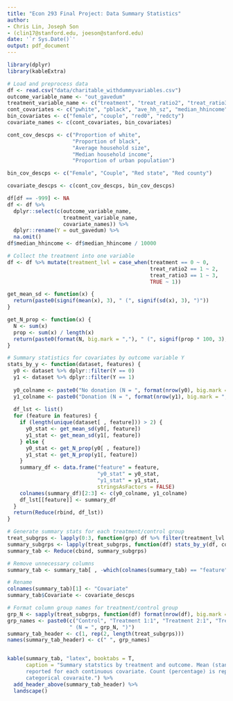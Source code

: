 ```yaml
---
title: "Econ 293 Final Project: Data Summary Statistics"
author: 
- Chris Lin, Joseph Son
- (clin17@stanford.edu, joeson@stanford.edu)
date: '`r Sys.Date()`'
output: pdf_document
---
```


```r
library(dplyr)
library(kableExtra)
```

```r
# Load and preprocess data
df <- read.csv("data/charitable_withdummyvariables.csv")
outcome_variable_name <- "out_gavedum"
treatment_variable_name <- c("treatment", "treat_ratio2", "treat_ratio3")
cont_covariates <- c("pwhite", "pblack", "ave_hh_sz", "median_hhincome", "pop_propurban")
bin_covariates <- c("female", "couple", "red0", "redcty")
covariate_names <- c(cont_covariates, bin_covariates)

cont_cov_descps <- c("Proportion of white", 
                     "Proportion of black", 
                     "Average household size", 
                     "Median household income", 
                     "Proportion of urban population")

bin_cov_descps <- c("Female", "Couple", "Red state", "Red county")

covariate_descps <- c(cont_cov_descps, bin_cov_descps)

df[df == -999] <- NA
df <- df %>% 
  dplyr::select(c(outcome_variable_name, 
                  treatment_variable_name, 
                  covariate_names)) %>% 
  dplyr::rename(Y = out_gavedum) %>%
  na.omit()
df$median_hhincome <- df$median_hhincome / 10000

# Collect the treatment into one variable
df <- df %>% mutate(treatment_lvl = case_when(treatment == 0 ~ 0, 
                                              treat_ratio2 == 1 ~ 2, 
                                              treat_ratio3 == 1 ~ 3, 
                                              TRUE ~ 1))
```


```r
get_mean_sd <- function(x) {
  return(paste0(signif(mean(x), 3), " (", signif(sd(x), 3), ")"))
}

get_N_prop <- function(x) {
  N <- sum(x)
  prop <- sum(x) / length(x)
  return(paste0(format(N, big.mark = ","), " (", signif(prop * 100, 3), "%)"))
}

# Summary statistics for covariates by outcome variable Y
stats_by_y <- function(dataset, features) {
  y0 <- dataset %>% dplyr::filter(Y == 0)
  y1 <- dataset %>% dplyr::filter(Y == 1)
  
  y0_colname <- paste0("No donation (N = ", format(nrow(y0), big.mark = ","), ")")
  y1_colname <- paste0("Donation (N = ", format(nrow(y1), big.mark = ","), ")")
  
  df_lst <- list()
  for (feature in features) {
    if (length(unique(dataset[ , feature])) > 2) {
      y0_stat <- get_mean_sd(y0[, feature])
      y1_stat <- get_mean_sd(y1[, feature])
    } else {
      y0_stat <- get_N_prop(y0[ , feature])
      y1_stat <- get_N_prop(y1[, feature])
    }
    summary_df <- data.frame("feature" = feature, 
                             "y0_stat" = y0_stat, 
                             "y1_stat" = y1_stat, 
                             stringsAsFactors = FALSE)
    colnames(summary_df)[2:3] <- c(y0_colname, y1_colname)
    df_lst[[feature]] <- summary_df
  }
  return(Reduce(rbind, df_lst))
}

# Generate summary stats for each treatment/control group
treat_subgrps <- lapply(0:3, function(grp) df %>% filter(treatment_lvl == grp))
summary_subgrps <- lapply(treat_subgrps, function(df) stats_by_y(df, covariate_names))
summary_tab <- Reduce(cbind, summary_subgrps)

# Remove unnecessary columns
summary_tab <- summary_tab[ , -which(colnames(summary_tab) == "feature")[-1]]

# Rename
colnames(summary_tab)[1] <- "Covariate"
summary_tab$Covariate <- covariate_descps

# Format column group names for treatment/control group
grp_N <- sapply(treat_subgrps, function(df) format(nrow(df), big.mark = ","))
grp_names <- paste0(c("Control", "Treatment 1:1", "Treatment 2:1", "Treatment 3:1"), 
                    " (N = ", grp_N, ")")
summary_tab_header <- c(1, rep(2, length(treat_subgrps)))
names(summary_tab_header) <- c(" ", grp_names)


kable(summary_tab, "latex", booktabs = T, 
      caption = "Summary statstics by treatment and outcome. Mean (standard deviation) is 
      reported for each continuous covariate. Count (percentage) is reported for each 
      categorical covaraite.") %>% 
  add_header_above(summary_tab_header) %>%
  landscape()
```
